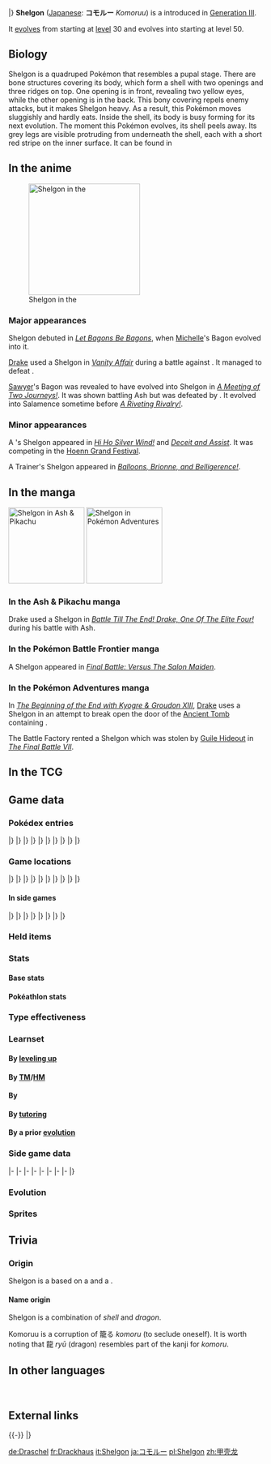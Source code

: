 {{PokémonPrevNext/Head|type=Dragon}}
{{PokémonPrevNext/GO|species=Shelgon}}
{{PokémonPrevNext/Pokémon|type=Dragon|prevnum=371|prev=Bagon|nextnum=373|next=Salamence|roundleft=bl|roundright=br}}
|}
{{Pokémon Infobox
|name=Shelgon
|jname=コモルー
|jtranslit=Komorū
|tmname=Komoruu
|ndex=372
|hdex=188
|hdex6=197
|karea=Coastal
|kdex=015
|adex=118
|fbrow=166
|abrow=226
|obrow=220
|opbrow=201
|type1=Dragon
|category=Endurance
|height-ftin=3'07"
|height-m=1.1
|weight-lbs=243.6
|weight-kg=110.5
|abilitylayout=2
|ability1=Rock Head
|abilityd=Overcoat
|egggroupn=1
|egggroup1=Dragon
|eggcycles=40
|evtotal=2
|evde=2
|expyield=147
|oldexp=144
|lv100exp=1,250,000
|gendercode=127
|color=White
|catchrate=45
|body=08
|pokefordex=shelgon
|generation=3
|friendship=35
}}
'''Shelgon''' ([[List of Japanese Pokémon names|Japanese]]: '''コモルー''' ''Komoruu'') is a {{type|Dragon}} {{OBP|Pokémon|species}} introduced in [[Generation III]].

It [[Evolution|evolves]] from {{p|Bagon}} starting at [[level]] 30 and evolves into {{p|Salamence}} starting at level 50.

==Biology==
Shelgon is a quadruped Pokémon that resembles a pupal stage. There are bone structures covering its body, which form a shell with two openings and three ridges on top. One opening is in front, revealing two yellow eyes, while the other opening is in the back. This bony covering repels enemy attacks, but it makes Shelgon heavy. As a result, this Pokémon moves sluggishly and hardly eats. Inside the shell, its body is busy forming for its next evolution. The moment this Pokémon evolves, its shell peels away. Its grey legs are visible protruding from underneath the shell, each with a short red stripe on the inner surface. It can be found in {{DL|List of Pokémon by habitat|Rough-terrain Pokémon|caverns.}}

==In the anime==
[[File:Sawyer Shelgon.png|thumb|220px|left|Shelgon in the {{pkmn|anime}}]]
===Major appearances===
Shelgon debuted in ''[[AG043|Let Bagons Be Bagons]]'', when [[Michelle]]'s Bagon evolved into it.

[[Drake]] used a Shelgon in ''[[AG101|Vanity Affair]]'' during a battle against {{Ash}}. It managed to defeat {{AP|Pikachu}}.

[[Sawyer]]'s Bagon was revealed to have evolved into Shelgon in ''[[XY106|A Meeting of Two Journeys!]]''. It was shown battling Ash but was defeated by {{AP|Hawlucha}}. It evolved into Salamence sometime before ''[[XY128|A Riveting Rivalry!]]''.

===Minor appearances===
A {{pkmn|Coordinator}}'s Shelgon appeared in ''[[AG121|Hi Ho Silver Wind!]]'' and ''[[AG122|Deceit and Assist]]''. It was competing in the [[Hoenn Grand Festival]].

A Trainer's Shelgon appeared in ''[[SM040|Balloons, Brionne, and Belligerence!]]''.

==In the manga==
[[File:Drake Shelgon AP.png|thumb|left|150px|Shelgon in [[Ash & Pikachu]]]]
[[File:Drake Shelgon Adventures.png|thumb|150px|Shelgon in [[Pokémon Adventures]]]]
===In the Ash & Pikachu manga===
Drake used a Shelgon in ''[[SP29|Battle Till The End! Drake, One Of The Elite Four!]]'' during his battle with Ash.

===In the Pokémon Battle Frontier manga===
A Shelgon appeared in ''[[CBF6|Final Battle: Versus The Salon Maiden]]''.

===In the Pokémon Adventures manga===
In ''[[PS251|The Beginning of the End with Kyogre & Groudon XIII]]'', [[Drake]] uses a Shelgon in an attempt to break open the door of the [[Ancient Tomb]] containing {{DL|Brandon's legendary titans|In the Pokémon Adventures manga|Registeel}}.

The Battle Factory rented a Shelgon which was stolen by [[Guile Hideout]] in ''[[PS334|The Final Battle VII]]''.

{{left clear}}

==In the TCG==
{{main|Shelgon (TCG)}}

==Game data==
===Pokédex entries===
{{Dex/Header|type=Dragon}}
{{Dex/NA|gen=III}}
{{Dex/Gen|gen=III}}
{{Dex/Entry1|v=Ruby|t=FFF|entry=Inside Shelgon's armor-like shell, cells are in the midst of transformation to create an entirely new body. This Pokémon's shell is extremely heavy, making its movements sluggish.}}
{{Dex/Entry1|v=Sapphire|t=FFF|entry=Covering Shelgon's body are outgrowths much like bones. The shell is very hard and bounces off enemy attacks. When awaiting evolution, this Pokémon hides away in a cavern.}}
{{Dex/Entry1|v=Emerald|t=FFF|entry=It hardly eats while it awaits [[evolution]]. It becomes hardier by enduring hunger. Its shell peels off the instant it begins to evolve.}}
{{Dex/Entry2|v=FireRed|v2=LeafGreen|entry=Its armored body makes all attacks bounce off. The armor is too tough, however, making it heavy and somewhat sluggish.}}
|}
|}
{{Dex/Gen|gen=IV}}
{{Dex/Entry3|v=Diamond|v2=Pearl|v3=Platinum|entry=Within its rugged shell, its cells have begun changing. The shell peels off the instant it evolves.}}
{{Dex/Entry2|v=HeartGold|v2=SoulSilver|entry=It surrounds its body in an iron-hard shell to accumulate enough power to evolve.}}
|}
|}
{{Dex/Gen|gen=V}}
{{Dex/Entry2|v=Black|v2=White|t=FFF|entry=Within its rugged shell, its cells have begun changing. The shell peels off the instant it evolves.}}
{{Dex/Entry2|v=Black 2|v2=White 2|t=FFF|entry=Within its rugged shell, its cells have begun changing. The shell peels off the instant it evolves.}}
|}
|}
{{Dex/Gen|gen=VI}}
{{Dex/Entry1|v=X|t=FFF|entry=Within its rugged shell, its cells have begun changing. The shell peels off the instant it evolves.}}
{{Dex/Entry1|v=Y|entry=Its armored body makes all attacks bounce off. The armor is too tough, however, making it heavy and somewhat sluggish.}}
{{Dex/Entry1|t=FFF|v=Omega Ruby|entry=Inside Shelgon’s armor-like shell, cells are in the midst of transformation to create an entirely new body. This Pokémon’s shell is extremely heavy, making its movements sluggish.}}
{{Dex/Entry1|t=FFF|v=Alpha Sapphire|entry=Covering Shelgon’s body are outgrowths much like bones. The shell is very hard and bounces off enemy attacks. When awaiting evolution, this Pokémon hides away in a cavern.}}
|}
|}
{{Dex/Gen|gen=VII}}
{{Dex/Entry1|v=Sun|entry=The cells within its shell transform with explosive speed, preparing it for evolution.}}
{{Dex/Entry1|v=Moon|entry=They lurk deep within caves—motionless, neither eating nor drinking. Why they don't die is not known.}}
{{Dex/Entry1|v=Ultra Sun|entry=The cells within its body are changing at a bewildering pace. Its hard shell is made from the same substance as bone.}}
{{Dex/Entry1|v=Ultra Moon|entry=Shelgon lives deep within caves. It stays shut up in its hard shell, dreaming of the day it will be able to fly.}}
|}
|}
{{Dex/Footer}}

===Game locations===
{{Availability/Header|type=Dragon}}
{{Availability/NA|gen=III}}
{{Availability/Gen|gen=III}}
{{Availability/Entry2|v=Ruby|v2=Sapphire|t=FFF|t2=FFF|area=[[Evolution|Evolve]] {{p|Bagon}}}}
{{Availability/Entry1|v=Emerald|t=FFF|area=[[Evolution|Evolve]] {{p|Bagon}}}}
{{Availability/Entry2/None|v=FireRed|v2=LeafGreen}}
{{Availability/Entry1/None|v=Colosseum}}
{{Availability/Entry1/None|v=XD|link=Pokémon XD: Gale of Darkness}}
|}
|}
{{Availability/Gen|gen=IV}}
{{Availability/Entry1/None|v=Diamond}}
{{Availability/Entry1|v=Pearl|area=[[Evolution|Evolve]] {{p|Bagon}}}}
{{Availability/Entry1|v=Platinum|area=[[Evolution|Evolve]] {{p|Bagon}}}}
{{Availability/Entry2|v=HeartGold|v2=SoulSilver|area={{safari|Johto}}}}
{{Availability/Entry1|v=Pal Park|color={{locationcolor/light|mountain}}|link=Pal Park|area={{DL|List of Pokémon by Pal Park location|Mountain}}}}
|}
|}
{{Availability/Gen|gen=V}}
{{Availability/Entry1/None|v=Black}}
{{Availability/Entry1|v=White|area=[[Evolution|Evolve]] {{p|Bagon}}}}
{{Availability/Entry2|v=Black 2|v2=White 2|t=FFF|area=[[Evolution|Evolve]] {{p|Bagon}}}}
|}
|}
{{Availability/Gen|gen=VI}}
{{Availability/Entry2|v=X|v2=Y|t=FFF|area=[[Friend Safari]] ([[Friend Safari#Dragon-type Safari|Dragon]])}}
{{Availability/Entry2|v=Omega Ruby|v2=Alpha Sapphire|t=FFF|t2=fff|area=[[Evolution|Evolve]] {{p|Bagon}}}}
|}
|}
{{Availability/Gen|gen=VII}}
{{Availability/Entry2|v=Sun|v2=Moon|area=[[Kala'e Bay]] ([[SOS Battle]])}}
{{Availability/Entry2|v=Ultra Sun|v2=Ultra Moon|area=[[Kala'e Bay]] ([[SOS Battle]])}}
|}
|}
{{Availability/Footer}}

====In side games====
{{Availability/Header|type=Dragon}}
{{Availability/NA|gen=III}}
{{Availability/Gen|gen=III}}
{{Availability/Entry1|v=Pinball: R&S|link=Pokémon Pinball: Ruby & Sapphire|color={{ruby color}}|t=fff|area=Cave ([[Ruby Field|Both]] [[Sapphire Field|Fields]])}}
{{Availability/Entry1|v=Trozei!|color={{yellow color}}|area=Endless Level 59, Endless Level 61, Forever Level 9, [[Mr. Who's Den]]}}
{{Availability/Entry2|v=MD Red|v2=MD Blue|link=Pokémon Mystery Dungeon: Red Rescue Team and Blue Rescue Team|area=[[Mt. Freeze]] (1F-6F), [[Wish Cave]] (65F-69F), [[Wyvern Hill]] (9F-16F), [[Joyous Tower]] (60F-64F)}}
{{Availability/Entry1|v=Ranger|link=Pokémon Ranger (game)|area=[[Jungle Relic]] (during mission)}}
|}
|}
{{Availability/Gen|gen=IV}}
{{Availability/Entry2|v=MD Time|v2=MD Darkness|link=Pokémon Mystery Dungeon: Explorers of Time and Explorers of Darkness|area=[[Sky Stairway]] (1F-49F)}}
{{Availability/Entry1|v=MD Sky|link=Pokémon Mystery Dungeon: Explorers of Sky|area=[[Sky Stairway]] (1F-49F)}}
{{Availability/Entry1|v=Ranger: SoA|color={{SoA color}}|link=Pokémon Ranger: Shadows of Almia|area=[[Volcano Cave]]}}
<!--{{Availability/Entry1|v=MD Blazing|link=Pokémon Mystery Dungeon (WiiWare)|color={{fire color}}|area=}}-->
{{Availability/Entry1|v=Ranger: GS|color={{GS color}}|link=Pokémon Ranger: Guardian Signs|area={{DL|Faldera Island|Faldera Volcano}}, [[Dark Temple]]}}
|}
|}
{{Availability/Gen|gen=V}}
{{Availability/Entry1|1|v=Rumble Blast|color={{fire color}}|area=Canyon: [[Sunny Seashore]]}}
{{Availability/Entry1|1|v=MD GTI|link=Pokémon Mystery Dungeon: Gates to Infinity|color={{silver color}}|area=[[Daybreak Ridge]] (1F-6F), [[Ochre Quarry]] (1F-13F), [[Freezing Pillar]] (1F-14F), [[Windy Shoreline]] (1F-11F), [[Rusty Mountain]] (Golden Chamber), [[Jaws of the Abyss]] (B1-B29), [[Smoking Mountain]] (Mapless Street, Golden Chamber), Magnagate dungeons}}
{{Availability/Entry1|1|v=Rumble U|color={{fire color}}|area=[[Jungle Area#In Trouble? Tap Away!|Jungle Area: In Trouble? Tap Away!]]}}
|}
|}
{{Availability/Gen|gen=VI}}
{{Availability/Entry1|1|v=Battle Trozei|color={{defense color}}|area=[[Sky-High Ruins#Stage 6|Sky-High Ruins: Stage 6]]}}
{{Availability/Entry1|1|v=Shuffle|color={{beauty color}}|area=[[Pedra Valley|Pedra Valley: Stage 188]]<br>[[Zaffiro Coast|Zaffiro Coast: Stage 606]]}}
{{Availability/Entry1|1|v=Rumble World|color={{fire color}}|area=[[Legend Terrain#Sky Crest Range|Legend Terrain: Sky Crest Range]] <small>(All Areas, Entrance Boss)</small>}}
|}
|}
{{Availability/Footer}}

===Held items===
{{HeldItems
|type=Dragon
|hgss1=Dragon Fang|hgss1type=None|hgss1rar=5
|sm1=Dragon Fang|sm1type=None|sm1rar=5
|usum1=Dragon Fang|usum1type=None|usum1rar=5
}}

===Stats===
====Base stats====
{{BaseStats
|type=Dragon
|HP=      65
|Attack=  95
|Defense=100
|SpAtk=   60
|SpDef=   50
|Speed=   50}}

====Pokéathlon stats====
{{Pokéthlon
|type=Dragon
|Speed=2
|SpeedMax=2
|Power=4
|PowerMax=5
|Technique=1
|TechniqueMax=2
|Stamina=4
|StaminaMax=5
|Jump=2
|JumpMax=2
}}

===Type effectiveness===
{{TypeEffectiveness
|type1=Dragon
|Normal=  100
|Fighting=100
|Flying=  100
|Poison=  100
|Ground=  100
|Rock=    100
|Bug=     100
|Ghost=   100
|Steel=   100
|Fire=     50
|Water=    50
|Grass=    50
|Electric= 50
|Psychic= 100
|Ice=     200
|Dragon=  200
|Dark=    100
|Fairy=   200}}

===Learnset===
====By [[Level|leveling up]]====
{{learnlist/levelh/7|Shelgon|Dragon|Dragon|3}}
{{learnlist/level7|1|Protect|Normal|Status|&mdash;|&mdash;|10}}
{{learnlist/level7|1|Rage|Normal|Physical|20|100|20}}
{{learnlist/level7|1|Ember|Fire|Special|40|100|25}}
{{learnlist/level7|1|Leer|Normal|Status|&mdash;|100|30}}
{{learnlist/level7|1|Bite|Dark|Physical|60|100|25}}
{{learnlist/level7|{{tt|Evo.|Learned upon evolving}}|Protect|Normal|Status|&mdash;|&mdash;|10}}
{{learnlist/level7|4|Ember|Fire|Special|40|100|25}}
{{learnlist/level7|7|Leer|Normal|Status|&mdash;|100|30}}
{{learnlist/level7|10|Bite|Dark|Physical|60|100|25}}
{{learnlist/level7|13|Dragon Breath|Dragon|Special|60|100|20||'''}}
{{learnlist/level7|17|Headbutt|Normal|Physical|70|100|15}}
{{learnlist/level7|21|Focus Energy|Normal|Status|&mdash;|&mdash;|30}}
{{learnlist/level7|25|Crunch|Dark|Physical|80|100|15}}
{{learnlist/level7|29|Dragon Claw|Dragon|Physical|80|100|15||'''}}
{{learnlist/level7|35|Zen Headbutt|Psychic|Physical|80|90|15}}
{{learnlist/level7|42|Scary Face|Normal|Status|&mdash;|100|10}}
{{learnlist/level7|49|Flamethrower|Fire|Special|90|100|15}}
{{learnlist/level7|56|Double-Edge|Normal|Physical|120|100|15}}
{{learnlist/levelf/7|Shelgon|Dragon|Dragon|3}}

====By [[TM]]/[[HM]]====
{{learnlist/tmh/7|Shelgon|Dragon|Dragon|3}}
{{learnlist/tm7|TM02|Dragon Claw|Dragon|Physical|80|100|15||'''}}
{{learnlist/tm7|TM05|Roar|Normal|Status|&mdash;|&mdash;|20}}
{{learnlist/tm7|TM06|Toxic|Poison|Status|&mdash;|90|10}}
{{learnlist/tm7|TM10|Hidden Power|Normal|Special|60|100|15}}
{{learnlist/tm7|TM11|Sunny Day|Fire|Status|&mdash;|&mdash;|5}}
{{learnlist/tm7|TM17|Protect|Normal|Status|&mdash;|&mdash;|10}}
{{learnlist/tm7|TM18|Rain Dance|Water|Status|&mdash;|&mdash;|5}}
{{learnlist/tm7|TM21|Frustration|Normal|Physical|&mdash;|100|20}}
{{learnlist/tm7|TM27|Return|Normal|Physical|&mdash;|100|20}}
{{learnlist/tm7|TM31|Brick Break|Fighting|Physical|75|100|15}}
{{learnlist/tm7|TM32|Double Team|Normal|Status|&mdash;|&mdash;|15}}
{{learnlist/tm7|TM35|Flamethrower|Fire|Special|90|100|15}}
{{learnlist/tm7|TM38|Fire Blast|Fire|Special|110|85|5}}
{{learnlist/tm7|TM39|Rock Tomb|Rock|Physical|60|95|15}}
{{learnlist/tm7|TM40|Aerial Ace|Flying|Physical|60|&mdash;|20||''}}
{{learnlist/tm7|TM42|Facade|Normal|Physical|70|100|20}}
{{learnlist/tm7|TM44|Rest|Psychic|Status|&mdash;|&mdash;|10}}
{{learnlist/tm7|TM45|Attract|Normal|Status|&mdash;|100|15}}
{{learnlist/tm7|TM48|Round|Normal|Special|60|100|15}}
{{learnlist/tm7|TM65|Shadow Claw|Ghost|Physical|70|100|15}}
{{learnlist/tm7|TM80|Rock Slide|Rock|Physical|75|90|10}}
{{learnlist/tm7|TM87|Swagger|Normal|Status|&mdash;|85|15}}
{{learnlist/tm7|TM88|Sleep Talk|Normal|Status|&mdash;|&mdash;|10}}
{{learnlist/tm7|TM90|Substitute|Normal|Status|&mdash;|&mdash;|10}}
{{learnlist/tm7|TM100|Confide|Normal|Status|&mdash;|&mdash;|20}}
{{learnlist/tmf/7|Shelgon|Dragon|Dragon|3}}

====By {{pkmn|breeding}}====
{{learnlist/breedh/7|Shelgon|Dragon|Dragon|3}}
{{learnlist/breed7|{{MSP|004|Charmander}}{{MSP|005|Charmeleon}}{{MSP|006|Charizard}}{{MSP|372|Shelgon}}{{MSP|373|Salamence}}|Defense Curl|Normal|Status|—|—|40|‡|}}
{{learnlist/breed7|{{MSP|116|Horsea}}{{MSP|117|Seadra}}{{MSP|130|Gyarados}}{{MSP|147|Dratini}}{{MSP|148|Dragonair}}{{MSP|149|Dragonite}}<br>{{MSP|230|Kingdra}}{{MSP|334|Altaria}}{{MSP|610|Axew}}{{MSP|611|Fraxure}}{{MSP|612|Haxorus}}{{MSP|782|Jangmo-o}}<br>{{MSP|783|Hakamo-o}}{{MSP|784|Kommo-o}}|Dragon Dance|Dragon|Status|—|—|20||}}
{{learnlist/breed7|{{MSP|116|Horsea}}{{MSP|117|Seadra}}{{MSP|230|Kingdra}}{{MSP|333|Swablu}}{{MSP|334|Altaria}}{{MSP|610|Axew}}<br>{{MSP|611|Fraxure}}{{MSP|612|Haxorus}}{{MSP|633|Deino}}{{MSP|634|Zweilous}}{{MSP|635|Hydreigon}}{{MSP|690|Skrelp}}<br>{{MSP|691|Dragalge}}{{MSP|704|Goomy}}{{MSP|705|Sliggoo}}{{MSP|706|Goodra}}{{MSP|757|Salandit}}{{MSP|776|Turtonator}}<br>{{MSP|780|Drampa}}|Dragon Pulse|Dragon|Special|85|100|10||'''}}
{{learnlist/breed7|{{MSP|004|Charmander}}{{MSP|005|Charmeleon}}{{MSP|006|Charizard}}{{MSP|130|Gyarados}}{{MSP|147|Dratini}}{{MSP|148|Dragonair}}<br>{{MSP|149|Dragonite}}{{MSP|443|Gible}}{{MSP|444|Gabite}}{{MSP|445|Garchomp}}{{MSP|610|Axew}}{{MSP|611|Fraxure}}<br>{{MSP|612|Haxorus}}{{MSP|621|Druddigon}}{{MSP|633|Deino}}{{MSP|634|Zweilous}}{{MSP|635|Hydreigon}}{{MSP|757|Salandit}}<br>{{MSP|780|Drampa}}|Dragon Rage|Dragon|Special|—|100|10||}}
{{learnlist/breed7|{{MSP|147|Dratini}}{{MSP|148|Dragonair}}{{MSP|149|Dragonite}}{{MSP|443|Gible}}{{MSP|444|Gabite}}{{MSP|445|Garchomp}}<br>{{MSP|633|Deino}}{{MSP|634|Zweilous}}{{MSP|635|Hydreigon}}|Dragon Rush|Dragon|Physical|100|75|10||'''}}
{{learnlist/breed7|{{MSP|776|Turtonator}}|Endure|Normal|Status|—|—|10||}}
{{learnlist/breed7|{{MSP|004|Charmander}}{{MSP|005|Charmeleon}}{{MSP|006|Charizard}}{{MSP|024|Arbok}}{{MSP|373|Salamence}}{{MSP|445|Garchomp}}|Fire Fang|Fire|Physical|65|95|15||}}
{{learnlist/breed7|{{MSP|116|Horsea}}{{MSP|117|Seadra}}{{MSP|130|Gyarados}}{{MSP|230|Kingdra}}{{MSP|350|Milotic}}{{MSP|690|Skrelp}}<br>{{MSP|691|Dragalge}}|Hydro Pump|Water|Special|110|80|5||}}
{{learnlist/breed7|{{MSP|130|Gyarados}}{{MSP|696|Tyrunt}}{{MSP|697|Tyrantrum}}|Thrash|Normal|Physical|120|100|10||}}
{{learnlist/breed7|{{MSP|116|Horsea}}{{MSP|117|Seadra}}{{MSP|130|Gyarados}}{{MSP|147|Dratini}}{{MSP|148|Dragonair}}{{MSP|149|Dragonite}}<br>{{MSP|230|Kingdra}}{{MSP|350|Milotic}}{{MSP|691|Dragalge}}{{MSP|780|Drampa}}|Twister|Dragon|Special|40|100|20||'''}}
{{learnlist/breedf/7|Shelgon|Dragon|Dragon|3}}

====By [[Move Tutor|tutoring]]====
{{learnlist/tutorh/7|Shelgon|Dragon|Dragon|3}}
{{learnlist/tutor7|Draco Meteor|Dragon|Special|130|90|5||'''|yes|yes}}
{{learnlist/tutor7|Dragon Pulse|Dragon|Special|85|100|10||'''|no|yes}}
{{learnlist/tutor7|Hyper Voice|Normal|Special|90|100|10|||no|yes}}
{{learnlist/tutor7|Iron Defense|Steel|Status|—|—|15|||no|yes}}
{{learnlist/tutor7|Outrage|Dragon|Physical|120|100|10||'''|no|yes}}
{{learnlist/tutor7|Snore|Normal|Special|50|100|15|||no|yes}}
{{learnlist/tutor7|Zen Headbutt|Psychic|Physical|80|90|15|||no|yes}}
{{learnlist/tutorf/7|Shelgon|Dragon|Dragon|3}}

====By a prior [[evolution]]====
{{Learnlist/prevoh/7|Shelgon|Dragon|Dragon|3}}
{{Learnlist/prevo7null}}
{{Learnlist/prevof/7|Shelgon|Dragon|Dragon|3}}

===Side game data===
{{Spindata/Head|type=Dragon}}
{{Spindata/PinballRS|col=3|type=Dragon|ndex=372|acquisition=Catch}}
{{Spindata/Trozei|col=3|type=Dragon|ndex=372|rarity=Rare}}
|-
{{Spindata/MDRB|col=6|type=Dragon|ndex=372
|body=1
|rate=-19
|area=Dragon Cave
|P1=Everything bounces off my armor! But it's awfully heavy!
|P2=Aww... Half my HP's gone already.
|P3=I can't take it... I'm too weak to move my body...
|PL=I leveled up! But I'm still way too heavy!
}}
|-
{{Spindata/MDTDS|col=6|type=Dragon|ndex=372
|body=1
|rate=0.5
|IQ=E
}}
|-
{{Spindata/Ranger|col=6|type=Dragon
|group=Dragon
|fieldpower=2
|field=Tackle
|loop=6
|browser=Shelgon launches whirling attacks by cleverly spinning its sturdy body.
}}
|-
{{Spindata/Ranger SoA|col=6|type=Dragon
|group=Dragon
|assist=Dragon
|field=Tackle
|fieldpower=2
|browser=It breathes {{m|DragonBreath|blue flames}} and attacks while thrashing about.
}}
|-
{{Spindata/Ranger GS|col=6|type=Dragon
|group=Dragon
|assist=Dragon
|field=Tackle
|fieldpower=3
|browser=It attacks by launching a large blue fireball.
}}
|-
{{Spindata/RumbleBlast|col=6|type=Dragon
|att=3
|def=3
|speed=3
}}
|-
{{Spindata/Battle Trozei|col=3|type=Dragon|ndex=372
|power=2
}}
{{Spindata/Shuffle|col=3|type=Dragon|ndex=372|num=194
|min=60
|max=105
|raisemaxlevel=5
|skill=Damage Streak
|skilldesc=Increases damage when it is triggered in a row.
|swapper=Rock Break++
}}
|-
{{Spindata/GO|col=6|type=Dragon|ndex=372
|hatch=N/A
|buddy=5
|evocandy=100
|stamina=130
|attack=172
|defense=179
|fast={{m|Ember}}, {{m|Dragon Breath}}
|special={{m|Flamethrower}}, {{m|Dragon Pulse}}, {{m|Twister}}
}}
|}

===Evolution===
{{Evobox-3
|type1=Dragon
|pictype=art
|no1=371
|name1=Bagon
|type1-1=Dragon
|evo1={{bag|Rare Candy}}<br>{{color2|000|Level|Level 30}}
|no2=372
|name2=Shelgon
|type1-2=Dragon
|evo2={{bag|Rare Candy}}<br>{{color2|000|Level|Level 50}}
|no3=373
|name3=Salamence
|type1-3=Dragon
|type2-3=Flying}}

===Sprites===
{{Spritebox/Header|type=Dragon}}
{{Spritebox/NA|gen=III}}
{{Spritebox/3|ndex=372}}
{{Spritebox/4|ndex=372}}
{{Spritebox/5|ndex=372}}
{{Spritebox/6|ndex=372}}
{{Spritebox/7|ndex=372}}
{{Spritebox/Footer|372|Shelgon}}

==Trivia==
===Origin===
Shelgon is a based on a {{wp|dragon}} and a {{wp|pupa}}.

====Name origin====
Shelgon is a combination of ''shell'' and ''dragon''.

Komoruu is a corruption of 籠る ''komoru'' (to seclude oneself). It is worth noting that 龍 ''ryū'' (dragon) resembles part of the kanji for ''komoru''.

==In other languages==
{{Other languages|type=Dragon|type2=Dragon
|ja=コモルー ''Komoruu''|jameaning=From 籠る ''komoru'' (to seclude oneself) and 龍 ''ryū'' (dragon), which resembles part of the kanji for komoru.
|de=Draschel|demeaning=From ''{{tt|Drache|dragon}}'' and {{tt|''Muschel''|shell}}
|fr=Drackhaus|frmeaning=From ''dragon'' and {{tt|''Haus''|German for ''house''}}
|es=Shelgon|esmeaning=Same as English name
|it=Shelgon|itmeaning=Same as English name
|ko=쉘곤 ''Shelgon''|komeaning=Transliteration of English name
|zh_cmn=甲殼龍 ''Jiá Kē Lóng''|zh_cmnmeaning=Literally "Shelled dragon".
}}
<br clear="left">

==External links==

{{-}}
{{PokémonPrevNext/Head|type=Dragon}}
{{PokémonPrevNext/Pokémon|type=Dragon|prevnum=371|prev=Bagon|nextnum=373|next=Salamence}}
|}
{{Project Pokédex notice}}

[[de:Draschel]]
[[fr:Drackhaus]]
[[it:Shelgon]]
[[ja:コモルー]]
[[pl:Shelgon]]
[[zh:甲壳龙]]